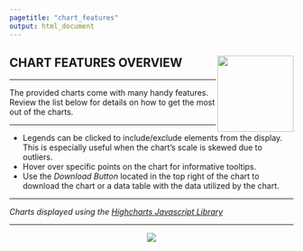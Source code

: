 ---
pagetitle: "chart_features"
output: html_document
---

## CHART FEATURES OVERVIEW <img src='images/KPI-Tracking.png' align="right" height="135" /> {.tabset}

***

The provided charts come with many handy features. Review the list below for 
details on how to get the most out of the charts.

***

+ Legends can be clicked to include/exclude elements from the display. This is 
especially useful when the chart's scale is skewed due to outliers. 
+ Hover over specific points on the chart for informative tooltips. 
+ Use the *Download Button* located in the top right of the chart to download the 
chart or a data table with the data utilized by the chart. 

***

*Charts displayed using the [Highcharts Javascript Library](https://www.highcharts.com/)*


***

<center>

![](images/highcharts.png)

<center/>

